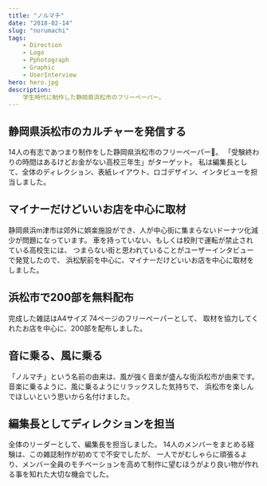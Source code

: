 ```yaml
---
title: "ノルマチ"
date: "2018-02-14"
slug: "norumachi"
tags: 
    - Direction
    - Logo
    - Pphotograph
    - Graphic
    - UserInterview
hero: hero.jpg
description: 
    学生時代に制作した静岡県浜松市のフリーペーパー。
---
```

## 静岡県浜松市のカルチャーを発信する
14人の有志であつまり制作をした静岡県浜松市のフリーペーパー。
「受験終わりの時間はあるけどお金がない高校三年生」がターゲット。
私は編集長として、全体のディレクション、表紙レイアウト、ロゴデザイン、インタビューを担当しました。

## マイナーだけどいいお店を中心に取材
静岡県浜m津市は郊外に娯楽施設ができ、人が中心街に集まらないドーナツ化減少が問題になっています。
車を持っていない、もしくは校則で運転が禁止されている高校生には、
つまらない街と思われていることがユーザーインタビューで発覚したので、
浜松駅前を中心に、マイナーだけどいいお店を中心に取材をしました。

## 浜松市で200部を無料配布
完成した雑誌はA4サイズ 74ページのフリーペーパーとして、
取材を協力してくれたお店を中心に、200部を配布しました。

## 音に乗る、風に乗る
「ノルマチ」という名前の由来は、風が強く音楽が盛んな街浜松市が由来です。
音楽に乗るように、風に乗るようにリラックスした気持ちで、
浜松市を楽しんでほしいという思いから名付けました。

## 編集長としてディレクションを担当
全体のリーダーとして、編集長を担当しました。
14人のメンバーをまとめる経験は、この雑誌制作が初めてで不安でしたが、
一人でがむしゃらに頑張るより、メンバー全員のモチベーションを高めて制作に望むほうがより良い物が作れる事を知れた大切な機会でした。
